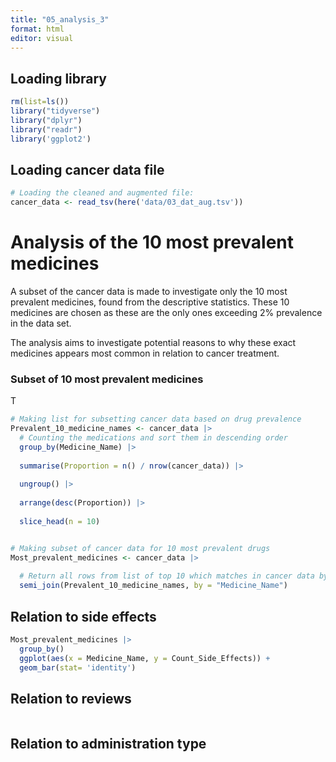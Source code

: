 ```yaml
---
title: "05_analysis_3"
format: html
editor: visual
---
```


## Loading library

```r
rm(list=ls()) 
library("tidyverse") 
library("dplyr") 
library("readr")
library('ggplot2')
```

## Loading cancer data file

```r
# Loading the cleaned and augmented file:  
cancer_data <- read_tsv(here('data/03_dat_aug.tsv')) 
```

# Analysis of the 10 most prevalent medicines

A subset of the cancer data is made to investigate only the 10 most prevalent medicines, found from the descriptive statistics. These 10 medicines are chosen as these are the only ones exceeding 2% prevalence in the data set.

The analysis aims to investigate potential reasons to why these exact medicines appears most common in relation to cancer treatment.

### Subset of 10 most prevalent medicines

T

```r

# Making list for subsetting cancer data based on drug prevalence
Prevalent_10_medicine_names <- cancer_data |>
  # Counting the medications and sort them in descending order
  group_by(Medicine_Name) |>
  
  summarise(Proportion = n() / nrow(cancer_data)) |>
  
  ungroup() |>
  
  arrange(desc(Proportion)) |>
  
  slice_head(n = 10)


# Making subset of cancer data for 10 most prevalent drugs
Most_prevalent_medicines <- cancer_data |>
  
  # Return all rows from list of top 10 which matches in cancer data by "medicine name"
  semi_join(Prevalent_10_medicine_names, by = "Medicine_Name")

```

## Relation to side effects

```r

Most_prevalent_medicines |>
  group_by()
  ggplot(aes(x = Medicine_Name, y = Count_Side_Effects)) +
  geom_bar(stat= 'identity')

```

## Relation to reviews

```r

```

## Relation to administration type

```r

```
